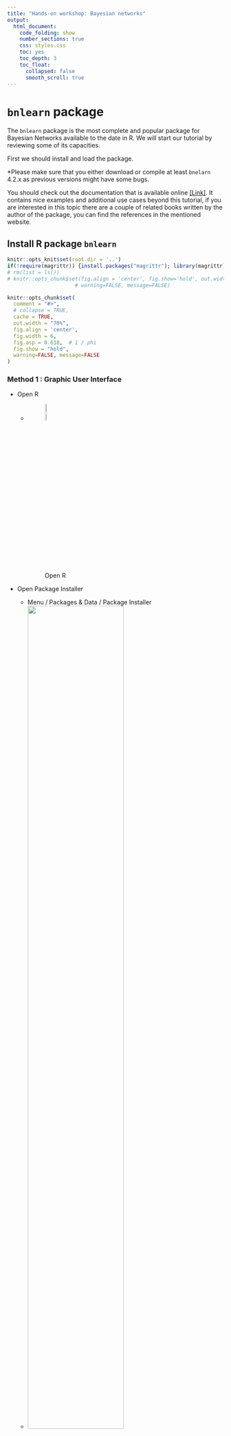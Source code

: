 ```yaml
---
title: "Hands-on workshop: Bayesian networks"
output: 
  html_document:
    code_folding: show
    number_sections: true
    css: styles.css
    toc: yes
    toc_depth: 3
    toc_float:
      collapsed: false
      smooth_scroll: true
---
```



<!-- # Plan of work -->

<!-- important reference  -->
<!-- https://arxiv.org/pdf/0908.3817.pdf -->

<!-- Bayesian Networks -->

<!-- - data set asia -->
<!-- - Définir le BN a priori (avis d'expert, manuel) -->
<!-- Entrer la structure dans R et plot le -->
<!-- - Définir un petit BN vide -->
<!--     - Apprentissage de la structure par logiciel -->
<!--     - Differentes méthodes (algo) -->
<!-- - Comparer les BNs -->
<!--     - Calculer les vraisemblance de la structure -->
<!--     - On va fixer la structure (la meilleure) -->
<!--     - Apprentissage de paramètre -->
<!--     - Prédiction -->

<!-- ----------------------------------------------------------------------------------------------------------------------------------- -->

<!-- ----------------------------------------------------------------------------------------------------------------------------------- -->


# `bnlearn` package
The `bnlearn` package is the most complete and popular package for Bayesian Networks available to the date in R. We will start our tutorial by reviewing some of its capacities.

First we should install and load the package.

*Please make sure that you either download or compile at least `bnelarn` 4.2.x as previous versions might have some bugs.

You should check out the documentation that is available online [[Link]](http://bnlearn.com/). It contains nice examples and additional use cases beyond this tutorial, if you are interested in this topic there are a couple of related books written by the author of the package, you can find the references in the mentioned website.

## Install R package `bnlearn`

```r
knitr::opts_knit$set(root.dir = '..')
if(!require(magrittr)) {install.packages("magrittr"); library(magrittr);}
# rm(list = ls())
# knitr::opts_chunk$set(fig.align = 'center', fig.show='hold', out.width = '70%',
                      # warning=FALSE, message=FALSE)

knitr::opts_chunk$set(
  comment = "#>",
  # collapse = TRUE,
  cache = TRUE,
  out.width = "70%",
  fig.align = 'center',
  fig.width = 6,
  fig.asp = 0.618,  # 1 / phi
  fig.show = "hold",
  warning=FALSE, message=FALSE
)
```

### Method 1 : Graphic User Interface { - }

- Open R
    - ![Open R](imgs/R_logo.png){ width=10% }
- Open Package Installer
    - Menu / Packages & Data / Package Installer
    - ![](imgs/PackageInstallerMenu.png){ width=70% }
- install package `bnlearn`

    - ![](imgs/PackageInstallerInterface.png){ width=49% } ![](imgs/PackageInstallerMenuSearchBnlearn.png){ width=49% }
    - Click on "Get List"
        - Choose a CRAN mirror (you are free to choose any cran mirror)
    - search `bnlearn`
        <!-- - ![](imgs/PackageInstallerMenuSearchBnlearn.png){ width=50% } -->
    - select `bnlearn` 
        - the selected line turns to blue
        - the "install Selected" buttom turns to blue
    - click on "install Selected" buttom
- close the "Package Installer" window
    - load the package `bnlearn`
    - copy and past following code (click on the `code` button to show the hidden code) to console prompt: after `>`, then press "enter".
        - If you see `Update all/some/none? [a/s/n]: `, reply `n` then press `enter`
        - If you see `[1] "Congratulations, the package bnlearn is correctly installed."`, the package `bnlearn` is correctly installed.
        - If not, please contact us !!

```r
if(require(bnlearn, quietly = TRUE) && require(Rgraphviz, quietly = TRUE)){
    print("Congratulations, the package bnlearn is correctly installed.")
}else{
  source('http://bioconductor.org/biocLite.R')
  biocLite('Rgraphviz')
  biocLite("RBGL")
  if(!require(bnlearn)) install.packages("bnlearn")
  if(require(bnlearn) && require(Rgraphviz)){
    print("Congratulations, the package bnlearn is correctly installed.")
  }else print("Contact us !!!")
}
```

### Method 2 : console prompt `>` { - }

- copy and past following code (click on the `code` button to show the code) to console prompt: after `>`, then press "enter"
    - if you see [1] `"Congratulations, the package bnlearn is correctly installed."` then the package `bnlearn` is correctly installed.
    - if not, please contact us !!

```r
if(require(bnlearn, quietly = TRUE) && require(Rgraphviz, quietly = TRUE)){
    print("Congratulations, the package bnlearn is correctly installed.")
}else{
  source('http://bioconductor.org/biocLite.R')
  biocLite('Rgraphviz')
  biocLite("RBGL")
  if(!require(bnlearn)) install.packages("bnlearn")
  if(require(bnlearn) && require(Rgraphviz)){
    print("Congratulations, the package bnlearn is correctly installed.")
  }else print("Contact us !!!")
}
```

-----------------------------------------------------------------------------------------------------------------------------------

-----------------------------------------------------------------------------------------------------------------------------------

# Data

The hands-on workshop is based on the data set `asia`, a small synthetic data set from Lauritzen and Spiegelhalter (1988) about lung diseases (tuberculosis, lung cancer or bronchitis) and visits to Asia.

**Source**

Lauritzen S, Spiegelhalter D (1988). "Local Computation with Probabilities on Graphical Structures and their Application to Expert Systems (with discussion)". Journal of the Royal Statistical Society: Series B (Statistical Methodology), 50(2), 157-224.

**Load**

- Load the data set from the `bnlearn` package
    - show the R commands then type them in R console prompt: after `>`, then press "enter" (we strongly advise you to type the code than to copy paste them)

```r
# list objects in the working environment
ls()
# Import the data set called asia
data(asia)
# list the variables (column names) in asia
# NOT RUN : colnames(asia)
# Delete the column called "E"
asia$E = NULL
# Verify if the data set "asia" appears in the memory ?
ls()
```

**Format**

- Each variable is in a column.
- Each observation is a row.
- Each value is a cell.

The asia data set contains the following variables:

- `D` (dyspnoea),       
    - a two-level factor with levels `yes` and `no`.
- `T` (tuberculosis),   
    - a two-level factor with levels `yes` and `no`.
- `L` (lung cancer),    
    - a two-level factor with levels `yes` and `no`.
- `B` (bronchitis),     
    - a two-level factor with levels `yes` and `no`.
- `A` (visit to Asia),  
    - a two-level factor with levels `yes` and `no`.
- `S` (smoking),        
    - a two-level factor with levels `yes` and `no`.
- `X` (chest X-ray),    
    - a two-level factor with levels `yes` and `no`.
<!-- - `E` (tuberculosis versus lung cancer/bronchitis),  -->
<!--     - a two-level factor with levels `yes` and `no`. -->

**Usage**

- Investigate the characteristics of `asia` using the exploratory analysis techniques (These are basic `R` operations that are not crucial for us, unroll the `Code` box) and execute them in R.
    - Print this data set on screen;
    - Verify the format of data : variable names and values (levels) ;
    - What is the sample size := how many individuals are there?
    - Summarise the data set with a build-in function `summary()`.

```r
# print data set 
# NOT RUN: asia
# You may want to run asia. What it gives?

# The first five lines should be enough to get a very first idea of the data set asia
# Verify the format of data : variable names and types.
# print last 5 rows of mydata
head(asia, N = 5)

# What is the sample size := how many individuals are there?
# dimensions of an object
dim(asia)

# summarise the data set with a build-in function summary()
summary(asia)
```

----

----

# Exercises : Structure Learning
## Expert-Driven Approach

There are different ways to manually initialise and modify the graph of a Bayesian Network. We illustrate in this hands-on session one of the options.

- to create a *formula* for a given set of variables. Each node is specified by a pair of brackets `[<var_name>]`. If the node has a parent set, we denote it by `|` and specify the list of parents separated by colons `:`. We can compute the *formula* into a `bn` object with `model2network`. (see Example below)

### Example { - }

- unroll the `Code` to learn how to encode a BN structure

```r
# manually define a BN structure using model2network() function
dag_example = model2network("[Earthquake][Alert|Earthquake][Anxiety|Alert:Earthquake]")
# Plot the BN structure with graphviz.plot()
graphviz.plot(dag_example, sub = "Example DAG")
```

----

### Exercise 1 { - }

Now, it's your turn : 

**Suppose** we use the following variable names:

- A : Visit to Asia
- B : Bronchitis
- D : Dyspnea
- L : Lung Cancer
- T : Tuberculosis
- S : Smoking History
- X : Chest X-ray

#### Questions { - }

**Define a BN structure (a DAG) representing the causal relationships among these variables based on your knowledge :**

- What are the causal relationships among the variables in `asia` data set ?
- Use a BN structure (a DAG) to represent your causal relationships.
- Encode in `R` your BN structure with `model2network()` and assign the output of `model2network()`, your BN structure, to `dag_mydag` (see the example above)
<!-- - What is the class of the output of function `model2network()`? -->
- Plot your BN structure with `graphviz.plot()`.

#### Solution { - }

<button class="btn btn-primary" data-toggle="collapse" data-target="#Exercise_1"> Show/Hide </button>  
<div id="Exercise_1" class="collapse">  
<div class="boxed">

Following code shows one possible solution. Other BN structures are also acceptable.

```r
# Create and plot the network structure.
dag_mydag = model2network("[A][S][T|S][L][B|S][D|B][X|L:T]")
# Plot
graphviz.plot(dag_mydag)
```

</div>
</div>

----

<!-- ```{r} -->
<!-- summary(asia) -->
<!-- dim(asia) -->
<!-- spec = "[A][S][T|A][L|S][B|S][D|B:E][E|T:L][X|E]" -->
<!-- bn = model2network(spec) -->

<!-- bn.skel = skeleton(bn)  -->
<!-- graphviz.plot(bn.skel)  -->
<!-- bn.moral = moral(bn) -->
<!-- graphviz.plot(bn.moral)  -->
<!-- bn.eq = cpdag(bn) -->
<!-- graphviz.plot(bn.eq) -->
<!-- vs = vstructs(bn.eq, arcs = TRUE)  -->
<!-- graphviz.plot(bn.eq, highlight = -->
<!--                 list(arcs = vs, lwd = 2, col = "grey")) -->
<!-- graphviz.plot(bn.eq, highlight = list(nodes = nodes(bn), fill = c("blue"), col = "black")) -->


<!-- par(mfrow = c(2, 5)) -->
<!-- layout = c("dot", "neato", "twopi", "circo", "fdp") -->
<!-- for (l in layout) { -->
<!--   shape = c("ellipse", "circle") -->
<!--   for (s in shape) { -->
<!--     main = paste(l, s) -->
<!--     graphviz.plot(bn.eq, shape = s, layout = l, -->
<!--     main = main) -->
<!--     } -->
<!-- } -->
<!-- ``` -->



----

### Exercise 2 { - }

**Source** This exercise is from this [[LINK]](http://www.cs.technion.ac.il/~dang/books/Learning%20Bayesian%20Networks(Neapolitan,%20Richard).pdf)

<!-- **Note** -->

<!-- Lauritzen and Spiegelhalter (1988) motivate this example as follows: -->

<!-- “Shortness-of-breath (dyspnoea) may be due to tuberculosis, lung cancer or bronchitis, or none of them, or more than one of them. A recent visit to Asia increases the chances of tuberculosis, while smoking is known to be a risk factor for both lung cancer and bronchitis. The results of a single chest X-ray do not discriminate between lung cancer and tuberculosis, as neither does the presence or absence of dyspnoea.” -->

<!-- <!-- Standard learning algorithms are not able to recover the true structure of the network because of the presence of a node (E) with conditional probabilities equal to both 0 and 1. Monte Carlo tests seems to behave better than their parametric counterparts. --> 

<!-- **End of Note** -->

Consider the following piece of medical knowledge taken from [Lauritzen and Spiegelhalter, 1988]: 

- Tuberculosis and lung cancer can each cause shortness of breath (dyspnea) and a positive chest X-ray. 
- Bronchitis is another cause of dyspnea. 
- A recent visit to Asia can increase the probability of tuberculosis. 
- Smoking can cause both lung cancer and bronchitis. 

#### Questions { - }

**Create again a DAG representing the causal relationships among these variables based on upper medical knowledge**

- Encode the BN structure with `model2network()`.
- Plot this BN structure with `graphviz.plot()`.
- Plot again your BN structure and compare.

#### Solution { - }

<!-- # dag_Laur = model2network("[A][S][T|A][L|S][B|S][D|B:E][E|T:L][X|E]") -->

<button class="btn btn-primary" data-toggle="collapse" data-target="#Exercise_2"> Show/Hide </button>  
<div id="Exercise_2" class="collapse">  
<div class="boxed">
```r
# creat Lauritzen's BN structure
dag_Laur = model2network("[A][S][T|A][L|S][B|S][D|B:T:L][X|T:L]")
dag_Laur
```

**Remark** the generation algorithm is Empty !!

```r
par(mfrow = c(1,2))
graphviz.plot(dag_Laur, sub = "Lauritzen's DAG")
graphviz.plot(dag_mydag, sub = "My DAG")
```

</div>
</div>

----

```r
library(tidyverse)
library(lubridate)
plotD3bn <- function(bn) {
  varNames <- nodes(bn)

  # Nodes should be zero indexed!
  links <- data.frame(arcs(bn)) %>%
    mutate(from = match(from, varNames)-1, to = match(to, varNames)-1, value = 1)
  
  nodes <- data.frame(name = varNames) %>%
    mutate(group = 1, size = 30)
  
  networkD3::forceNetwork(
    Links = links,  
    Nodes = nodes,
    Source = "from",
    Target = "to",
    Value = "value",
    NodeID = "name",
    Group = "group",
    fontSize = 20,
    zoom = TRUE,
    arrows = TRUE,
    bounded = TRUE,
    opacityNoHover = 1
  )
}
plotD3bn(dag_Laur)
```

----

## Data-driven approach

### Exercise 3 : Constraint-based methods{ - }

Some constraint-based learning algorithms :

- Grow-Shrink
- IAMB
- Inter-IAMB

#### Questions { - } 
- learn a BN structure base on `asia` data set (Following functions will allow you to do this.)
    - `gs(asia)`
    - `iamb(asia)` (optional)
    - `inter.iamb(asia)` (optional)
- plot the BN structure (output of `gs()` or `iamb()` or `inter.iamb()`)
- What do you observe ? Is this a DAG ? What is the type of this graph ?

<!-- ```{r eval=FALSE, include=FALSE} -->
<!-- # Make sure there is no column named "E" in "asia"" database -->
<!-- dag_learn_gs     = gs(asia) -->
<!-- dag_learn_iamb   = iamb(asia) -->
<!-- dag_learn_inter  = inter.iamb(asia) -->

<!-- dag_learn_iamb_per   = iamb(asia, test = "smc-x2") -->
<!-- dag_learn_iamb_per %>% graphviz.plot() -->
<!-- dag_learn_iamb_per %>% cextend %>% graphviz.plot() -->

<!-- dag_learn_inter_per  = inter.iamb(asia, test = "smc-x2") -->
<!-- dag_learn_inter_per %>% graphviz.plot() -->
<!-- dag_learn_inter_per %>% cextend %>% graphviz.plot() -->


<!-- par(mfrow = c(2, 2)) -->
<!-- graphviz.plot(dag_Laur        , sub = "BN structure generate by Lauritzen" ) -->
<!-- graphviz.plot(dag_learn_gs    , sub = "Grow-Shrink" ) -->
<!-- graphviz.plot(dag_learn_iamb  , sub = "IAMB" ) -->
<!-- graphviz.plot(dag_learn_inter , sub = "Inter-IAMB" ) -->

<!-- unlist(compare(dag_Laur , dag_learn_gs    )) -->
<!-- unlist(compare(dag_Laur , dag_learn_iamb  )) -->
<!-- unlist(compare(dag_Laur , dag_learn_inter )) -->

<!-- graphviz.compare(dag_learn_gs,cextend(dag_learn_gs)) -->
<!-- graphviz.plot(dag_learn_gs    , sub = "Grow-Shrink" ) -->
<!-- cextend(dag_learn_gs) %>% graphviz.plot -->
<!-- ``` -->

#### Solution { - } 

<button class="btn btn-primary" data-toggle="collapse" data-target="#Exercise_3"> Show/Hide </button>  
<div id="Exercise_3" class="collapse">  
<div class="boxed">
```r
# Make sure there is no column named "E" in "asia"" database, otherwise RUN : asia$E = NULL
# dag_learn_iamb   = iamb(asia) # Optional
# dag_learn_inter  = inter.iamb(asia) # Optional
dag_learn_gs     = gs(asia)

# graphviz.plot(dag_learn_iamb  , sub = "IAMB" ) # Optional
# graphviz.plot(dag_learn_inter , sub = "Inter-IAMB" ) # Optional
graphviz.plot(dag_learn_gs    , sub = "Grow-Shrink" )

print("This is a partially directed acyclic graph (PDAG)")
```

</div>
</div>

----

### Exercise 4: Setting the direction of undirected arcs { - }

Due to the way Bayesian networks are defined, the network structure must be a directed acyclic graph (DAG); otherwise their parameters cannot be estimated because the factorization of the global probability distribution of the data into the local ones (one for each variable in the model) is not completely known.

The notion of "factorization of the global probability distribution" should have been introduced in the previous lecture.

If a network structure contains one or more undirected arcs, their direction can be set with the `set.arc()` function, if the direction of the arc is known or can be guessed from the experimental setting of the data:

```r
dag_learn_gs_corrected = set.arc(dag_learn_gs, from = "S", to = "B")
graphviz.plot(dag_learn_gs_corrected)
```

#### Question { - }
It's your turn :

- set S -> L instead of S - L, then plot the DAG, you should have the following figure:

```r
score(set.arc(dag_learn_gs_corrected, from = "S", to = "L"),asia)
score(set.arc(dag_learn_gs_corrected, from = "L", to = "S"),asia)
# They have the same score. This is why the algo Inter-IAMB cannot decide which direction is better.
# But we know that S -> L is more realistic.
```

```r
dag_learn_gs_corrected = set.arc(dag_learn_gs_corrected, from = "S", to = "L")
graphviz.plot(dag_learn_gs_corrected)
```

#### Solution { - }

<button class="btn btn-primary" data-toggle="collapse" data-target="#Exercise_4"> Show/Hide </button>  
<div id="Exercise_4" class="collapse">  
<div class="boxed">
```r
dag_learn_gs_corrected = set.arc(dag_learn_gs_corrected, from = "S", to = "L")
graphviz.plot(dag_learn_gs_corrected)
```

</div>
</div>

----

### Exercise 5 : Score-based methods { - }

#### Questions { - }

- Learn a BN structure base on `asia` data set. `hc(asia)` can allow you to do this (this time, Hill-Climbing algorithm, which is a Score-based method, is applied)
- Plot the BN structure (output of `hc(asia)`)
- What do you observe ? Is this a DAG ?

#### Solution { - }

<button class="btn btn-primary" data-toggle="collapse" data-target="#Exercise_5"> Show/Hide </button>  
<div id="Exercise_5" class="collapse">  
<div class="boxed">

```r
dag_learn_hc = hc(asia)
dag_learn_hc
graphviz.plot(dag_learn_hc)
```

</div>
</div>

----

## Mix approach

<span style="color:red"> *Wang's note : la sub-section Mix approach peut être éliminée si elle surcharge le contenu*</span>

The first step in learning a Bayesian network is structure learning, that is, using the data to determine which arcs are present in the graph that underlies the model. Normally, we would like for that to be a purely data-driven process — for the purposes of exploring the data, in benchmarking learning algorithms, or just because we do not know much about the phenomenon we are trying to model. However, in some contexts we have prior knowledge on what the structure of the network should look like and we would like to incorporate such knowledge in the structure learning process. One way to do that is to use whitelists and blacklists. Both are implemented as follows in bnlearn.

1. Arcs in the whitelist are always included in the network.
1. Arcs in the blacklist are never included in the network.
1. Any arc whitelisted and blacklisted at the same time is assumed to be whitelisted, and is thus removed from the blacklist. In other words, the whitelist has precedence over the blacklist.

These general rules are applied in slightly differently to different classes of structure learning aglorithms, because the latter search for the optimal model in different spaces and in different ways. For instance, score-based learning algorithms operate on the space of DAGs, and therefore cannot deal with whitelisted undirected arcs.

----

## Comparing Bayesian network structures

### Qualitative methods

#### - `compare()` function { - }

`compare()` function compares two Bayesian network structures by listing three elements (output of `compare()`) that are the counts of:

- the true positive  (`tp`) arcs, which appear both in `target` and in `current`;
- the false positive (`fp`) arcs, which appear in `current` but not in `target`;
- the false negative (`fn`) arcs, which appear in `target` but not in `current`.

```r
compare(target = dag_Laur, current = dag_mydag, arcs = TRUE)
```

#### - `graphviz.compare()` function { - }

Another approach to compare network structures is to plot them side by side and highlight differences with different colours. `graphviz.compare()` does that using `Rgraphviz` package while taking care that the nodes have the same position for all networks, to make it easier to spot which arcs are different. As we can see below, and unlike any of the functions we covered above, `graphviz.compare()` can take more than two network structures as arguments.

```r
par(mfrow = c(1, 3))
graphviz.plot(dag_Laur, sub = "dag_Laur")
graphviz.plot(dag_learn_gs, sub = "dag_learn_gs")
graphviz.plot(dag_learn_hc, sub = "dag_learn_hc")
```

```r
par(mfrow = c(1, 3))
graphviz.compare(dag_Laur, dag_learn_gs, dag_learn_hc)
```

```r
par(mfrow = c(1,2)) # show two plots side by side
graphviz.compare(dag_Laur, dag_mydag)
```

### `score()` function { - }

We can compute the network score of a particular graph for a particular data set with the `score()` function (manual).
<!-- if the score function is not specified, the BIC score is returned for both continuous and discrete data. -->

**Remarks:**

- The number of variables in the network and in the data must be the same, although the order is not important.
- The names of the variables must match as well.

```r
score(dag_mydag, asia)
score(dag_Laur , asia)
# score(dag_learn_inter, asia) # score() function cannot be applied to partially dag (pdag).
score(dag_learn_hc, asia)
```

**Remark: ** The scores of `dag_Laur` and `dag_learn_hc` are almost the same.

----

# Exercises: Parameter Learning

In general, there are three ways of creating a `bn.fit` object representing a Bayesian network:

1. a data-driven approach, learning it from a data set using bn.fit() and a network structure (in a bn object) as illustrated here;
1. an expert-driven approach, in which both the network structure and the parameters are specified by the user;
1. a hybrid approach combining the above.

We will talk about the first and the third.

## Data-driven approach

Once the structure of a DAG has been determined, the parameters can be determined as well. Two most common approaches are **maximum likelihood estimation (MLE)** and **Bayesian estimation**. Parameter estimates are based only on the subset of data spanning the considered variable and its parents. 
<!-- The `bn.fit` function from `bnlearn` will automatically determine the type of data and fit parameters. -->
When using `bnlearn`, parameter learning is performed by the `bn.fit` function, which takes the network structure and the data as parameters.

### Exercise 1 { - }

#### Questions { - }
- Using `asia` data set, learn three sets of parameters based on:
    - your BN structure 
    - Lauritzen's BN structure
    - the data-driven BN structure (output of Hill-Climbing algorithm)
- Print the conditional probability table (CPT) of Lung Cancer with respect to (given) Smoking History

$$\Pr(L|S) =  ?$$

#### Solution { - }

<button class="btn btn-primary" data-toggle="collapse" data-target="#DontSmoke"> Show/Hide </button>  
<div id="DontSmoke" class="collapse">  
<div class="boxed">
```r
# By default bn.fit use mle mthod :  
# bn.fit(x, data) == bn.fit(x, data, method = "mle")
bn_mydag          = bn.fit(x = dag_mydag,     data = asia, method = "mle")
bn_dag_Laur       = bn.fit(x = dag_Laur,      data = asia, method = "mle")
bn_dag_learn_hc   = bn.fit(x = dag_learn_hc,  data = asia, method = "mle")

# Optional
# bn_mydag_bayes          = bn.fit(x = dag_mydag,     data = asia, method = "bayes")
# bn_dag_Laur_bayes       = bn.fit(x = dag_Laur,      data = asia, method = "bayes")
# bn_dag_learn_hc_bayes   = bn.fit(x = dag_learn_hc,  data = asia, method = "bayes")
```

```r
# print the CPT of Lung Cancer w.r.t Smoking History
coef(bn_dag_Laur$L) # or simply run : bn_dag_Laur$L
# Represent this CPT with barchart.
bn.fit.barchart(bn_dag_Laur$L)
```

$$\frac{\mathbb{P}(L|S = \text{yes})}{\mathbb{P}(L|S = \text{no})} =\frac{0.11769384}{0.01368209} = 8.6020348$$ 

<p align="center">
  <img width="153" height="100" src="http://howhut.com/wp-content/uploads/2013/07/Quit-Smoking-300x268.jpg">
</p>

</div>
</div>

----

## Hybrid approach

Specifying all the local distributions can be problematic in a large network. In most cases it can be more convenient to create a `bn.fit` object from (possibly dummy) data using `bn.fit()`, and then to modify just the local distributions of the nodes of interest.

### Exercise 2 { - }

- Creating custom fitted Bayesian networks using both data and expert knowledge.
    - For discrete Bayesian networks we can extract the conditional probability table stored in the bn.fit object with `coef()`, modify it, and re-save it.

#### Solution { - }

<button class="btn btn-primary" data-toggle="collapse" data-target="#HybridApproach"> Show/Hide </button>  
<div id="HybridApproach" class="collapse">  
<div class="boxed">

```r
dag = dag_Laur
fitted = bn.fit(dag, asia)
cpt = coef(fitted$S)
# Imagine the distribution of Smoking history in a population is "no": 70% , and "yes" : 30%
cpt[1:2] = c(0.7, 0.3) # The probability distribution of node S must sum to one.
fitted$S = cpt
fitted
```

</div>
</div>

----

# Exercises: Prediction

## Inference and probability queries

The inference engine of `bnlearn` is limited, but it can be used to test the networks and to perform basic operations with the models.

By using `cpquery` we can ask for the probability of an `event` given a set of `evidence`. We may ask for a particular combination of configurations in the BN and a set of observed statuses for the variables in the evidence. For example we could ask, what is the posibility of a positive cancer diagnosis for a person that smokes?, in the `asia` network.

Reference : http://jarias.es/bayesnetRtutorial/#inference_and_probability_queries

## Conditional probability query

- Interested in the marginal posterior probability distribution of variables given evidence on other variables
- Most likely outcome (a.k.a. maximum a posteriori)
- Interested in finding the configuration of the variables that have the highest posterior probability (discre


`cpquery` estimates the conditional probability of event given evidence using the method specified in the method argument.
`cpdist` generates random observations conditional on the evidence using the method specified in the method argument.

**Remark** 

Note that both `cpquery` and `cpdist` are based on Monte Carlo particle filters, and therefore they may return slightly different values on different runs.

```r
bn_dag_Laur$B$prob[2,2]

set.seed(20180308)
run1 <- replicate(100, 
          cpquery(fitted = bn_dag_Laur, 
                  event = (L == "yes"), 
                  evidence = TRUE)
          )

run2 <- replicate(100, 
          cpquery(fitted = bn_dag_Laur, 
                  event = (L == "yes"), 
                  evidence =(S == "yes"),
                  n = 1000000)
          )

# par(mfrow = c(1,2))
# hist(run1, xlim = range(run1))
# hist(run2, xlim = range(run1))
# par(mfrow = c(1,1))
```


### Example { - }

```r
# cpquery(fitted, event, evidence, cluster = NULL, method = "ls", ..., debug = FALSE)
set.seed(20180308)

# Prior distribution of Lung cancer
cpquery(fitted = bn_dag_Laur, 
        event = (D == "yes"), 
        evidence = TRUE, # evidence being true means that we have no prior evidence.
        n = 100000)

# Posterior distribution of Lung cancer given Smoking history being "no"
cpquery(fitted = bn_dag_Laur, 
        event = (D == "yes"), 
        evidence = (L == "no"),
        n = 100000)

# Posterior distribution of Lung cancer given Smoking history being "yes"
cpquery(fitted = bn_dag_Laur, 
        event = (D == "yes"), 
        evidence = (L == "yes"),
        n = 100000)
```

```r
# cpdist( fitted, nodes, evidence, cluster = NULL, method = "ls", ..., debug = FALSE)
set.seed(20180308)

prop.table(
  table(
    cpdist(fitted = bn_dag_Laur, 
           nodes = c("D"),
           evidence = TRUE,
           n = 100000))
)

prop.table(
  table(
    cpdist(fitted = bn_dag_Laur, 
           nodes = c("D"),
           evidence = (L == "no"),
           n = 100000))
)

prop.table(
  table(
    cpdist(fitted = bn_dag_Laur, 
           nodes = c("D"),
           evidence = (L == "yes"),
           n = 100000))
)
```

### Exercise { - }

- Estime following probabilties using `cpquery()` 
    - $\hat{\Pr} (L)$ : Probability of an individual having lung cancer 
    - $\hat{\Pr} (L|S = no)$ : Probability of an individual having lung cancer given that he/she has smoking history 
    - $\hat{\Pr} (L|S = yes)$ : Probability of an individual having lung cancer given that he/she has **NO** smoking history.
- Cluculate the ratio between $\Pr(L|S = yes)$ and $\Pr(L|S = no)$
- Compare the ratio with "Exercise 1 in Data-driven approach"

### Solution { - }

<button class="btn btn-primary" data-toggle="collapse" data-target="#Prediction"> Show/Hide </button>  
<div id="Prediction" class="collapse">  
<div class="boxed">

```r
set.seed(20180308)

L_prior = cpquery(fitted = bn_dag_Laur, 
            event = (L == "yes"), 
            evidence = TRUE, # evidence being true means that we have no prior evidence.
            n = 100000)

L_S_yes = cpquery(fitted = bn_dag_Laur, 
            event = (L == "yes"), 
            evidence = (S == "yes"),
            n = 100000)

L_S_no  = cpquery(fitted = bn_dag_Laur, 
            event = (L == "yes"), 
            evidence = (S == "no"),
            n = 100000)

L_ratio = L_S_yes / L_S_no
L_ratio
```
</div>
</div>

----

----

[Back to home](https://goo.gl/j9PYg4)